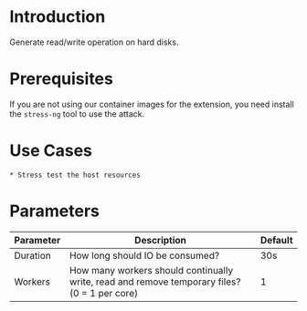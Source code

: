 # Introduction

Generate read/write operation on hard disks.

# Prerequisites

If you are not using our container images for the extension, you need install the `stress-ng` tool to use the attack.

# Use Cases

    * Stress test the host resources

# Parameters

| Parameter | Description                                                                                  | Default |
|-----------|----------------------------------------------------------------------------------------------|---------|
| Duration  | How long should IO be consumed?                                                              | 30s     |
| Workers   | How many workers should continually write, read and remove temporary files? (0 = 1 per core) | 1       |
